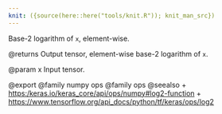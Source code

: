 ```yaml
---
knit: ({source(here::here("tools/knit.R")); knit_man_src})
---
```

Base-2 logarithm of `x`, element-wise.

@returns
    Output tensor, element-wise base-2 logarithm of `x`.

@param x
Input tensor.

@export
@family numpy ops
@family ops
@seealso
+ <https:/keras.io/keras_core/api/ops/numpy#log2-function>
+ <https://www.tensorflow.org/api_docs/python/tf/keras/ops/log2>
